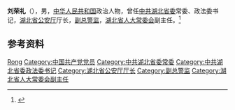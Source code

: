'''刘荣礼'''（{{bd|？|}}），男，[[中华人民共和国|中华人民共和国]]政治人物，曾任[[中共湖北省委|中共湖北省委]]常委、政法委书记，[[湖北省公安厅|湖北省公安厅]]厅长，[[副总警监|副总警监]]，[[湖北省人大常委会|湖北省人大常委会]]副主任。<ref>{{Cite book|title=中华人民共和国职官志|author=何虎生, 李耀东, 向常福主编|publisher=中国社会出版社|year=2003|isbn=9787800883934|location=北京|pages=}}</ref>

== 参考资料 ==
{{reflist}}

{{中国人物小作品}}

{{Authority control}}
{{DEFAULTSORT:Liu刘}}
[[Category:刘姓|Rong]]
[[Category:中国共产党党员|Category:中国共产党党员]]
[[Category:中共湖北省委常委|Category:中共湖北省委常委]]
[[Category:中共湖北省委政法委书记|Category:中共湖北省委政法委书记]]
[[Category:湖北省公安厅厅长|Category:湖北省公安厅厅长]]
[[Category:副总警监|Category:副总警监]]
[[Category:湖北省人大常委会副主任|Category:湖北省人大常委会副主任]]